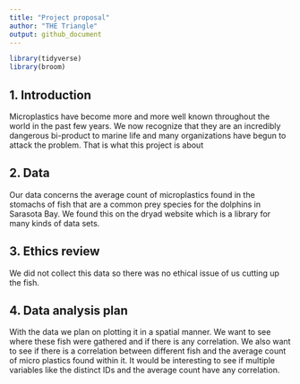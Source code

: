 ```yaml
---
title: "Project proposal"
author: "THE Triangle"
output: github_document
---
```


```r
library(tidyverse)
library(broom)
```

## 1. Introduction
Microplastics have become more and more well known throughout the world in the past few years. We now recognize that they are an incredibly dangerous bi-product to marine life and many organizations have begun to attack the problem. That is what this project is about


## 2. Data
Our data concerns the average count of microplastics found in the stomachs of fish that are a common prey species for the dolphins in Sarasota Bay. We found this on the dryad website which is a library for many kinds of data sets.

## 3. Ethics review
We did not collect this data so there was no ethical issue of us cutting up the fish. 

## 4. Data analysis plan
With the data we plan on plotting it in a spatial manner. We want to see where these fish were gathered and if there is any correlation. We also want to see if there is a correlation between different fish and the average count of micro plastics found within it. It would be interesting to see if multiple variables like the distinct IDs and the average count have any correlation.


